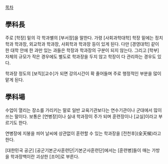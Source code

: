 [[목차]]
== 學科長 ==
주로 [학장] 밑의 각 학과별의 [부서장]을 말한다. 가령 [사회과학대학] 학장 밑에는 정치학과 학과장, 외교학과 학과장, 사회학과 학과장 등이 있게 된다. 다만 [경영대학] 같이 한 대학 안에 한 과만 있는 과들은 학장과 학과장의 구분이 되지 않는다. 그리고 [학부] 자체의 규모가 작은 경우에도 별도로 학과장을 두지 않고 학장이 다 관리하는 경우도 있다.

학과장 정도의 [보직][교수]가 되면 강의시간이 확 줄어들며 주로 행정적인 부분을 많이 맡게 된다.
== 學科場 ==
수업이 열리는 장소를 가리키는 말로 일반 교육기관보다는 연수기관이나 군대에서 많이 쓰는 말이다. 보통은 [연병장]이나 실내 학과장이 주가 되며 훈련장이나 [교실]이라고 부르기도 한다.

연병장에 지붕을 씌어 날씨에 상관없이 훈련할 수 있는 학과장을 [전천후](全天候)라고 한다.

[대한민국 공군] [공군기본군사훈련단|기본군사훈련단]에서는 [훈련병]들이 매는 가방을 학과장백이란 괴상한 [조어]로 부른다.
